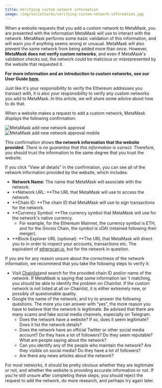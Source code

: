 ```yaml
---
title: Verifying custom network information
image: /img/socialCards/verifying-custom-network-information.jpg
---
```



<CustomLayout />


When a website requests that you add a custom network to MetaMask, you are presented with the information MetaMask will use to interact with the network. MetaMask performs some basic validation of this information, and will warn you if anything seems wrong or unusual. MetaMask will also prevent the same network from being added more than once. However, **MetaMask does not verify custom networks**, and even if MetaMask's validation checks out, the network could be malicious or misrepresented by the website that requested it.

**For more information and an introduction to custom networks, see our User Guide [here](/networks-and-sidechains/managing-networks/user-guide-custom-networks-and-sidechains).**

Just like it's your responsibility to verify the Ethereum addresses you transact with, it is also your responsibility to verify any custom networks you add to MetaMask. In this article, we will share some advice about how to do that.

When a website makes a request to add a custom network, MetaMask displays the following confirmation:

<Tabs>

<TabItem value="Extension" label="Extension">

<div class="center-container">
  <div class="img-small">
    <img
      src={
        require("../../../img/networks-and-sidechains/managing-networks/verifying-custom-network-information/MetaMask_add_new_network_approval.png")
          .default
      }
      alt="MetaMask add new network approval"
    />
  </div>
</div>

</TabItem>

<TabItem value="Mobile" label="Mobile">

<div class="center-container">
  <div class="img-small">
    <img
      src={
        require("../../../img/networks-and-sidechains/managing-networks/verifying-custom-network-information/MetaMask_add_new_network_approval_mobile.png")
          .default
      }
      alt="MetaMask add new network approval mobile"
    />
  </div>
</div>

</TabItem>

</Tabs>

This confirmation shows **the network information that the website provided**. _There is no guarantee that this information is correct_. Therefore, you should trust the information to the same degree that you trust the website.

If you click “View all details” in the confirmation, you can see all of the network information provided by the website, which includes:

- **Network Name**: The name that MetaMask will associate with the network.
- **Network URL: **The URL that MetaMask will use to access the network.
- **Chain ID: **The chain ID that MetaMask will use to sign transactions for the network.
- **Currency Symbol: **The currency symbol that MetaMask will use for the network's native currency.
  - For example, for the Ethereum Mainnet, the currency symbol is ETH, and for the Gnosis Chain, the symbol is xDAI (retained following their merger).
- **Block Explorer URL (optional): **The URL that MetaMask will direct you to in order to inspect your accounts, transactions etc. The equivalent of [etherscan.io](https://etherscan.io), but for the network in question.

If you are for any reason unsure about the correctness of the network information, we recommend that you take the following steps to verify it:

- Visit [Chainlist](https://chainlist.wtf/)and search for the provided chain ID and/or name of the network. If MetaMask is saying that some information isn 't matching, you should be able to identify the problem on Chainlist. If the custom network is not listed at all on Chainlist, it is either extremely new, or possibly of questionable quality.
- Google the name of the network, and try to answer the following questions. The more you can answer with “yes”, the more reason you have to believe that the network is legitimate. Be advised that there are many scams and fake social media channels, especially on Telegram.
  - Does the network have a website? If so, does it seem legitimate? Does it list the network details?
  - Does the network have an official Twitter or other social media account? Do they have a lot of followers? Do they seem reputable? What are people saying about the network?
  - Can you identify any of the people who maintain the network? Are they visible on social media? Do they have a lot of followers?
  - Are there any news articles about the network?

For most networks, it should be pretty obvious whether they are legitimate or not, and whether the website is providing accurate information or not. If you're still unsure after completing these steps, you should reject the request to add the network, do more research, and perhaps try again later.
